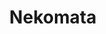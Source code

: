 ---
title: "Nekomata"
slug: "nekomata"
arcana: "Magician"

image: "./.jpg"

phys: ""
gun: ""
fire: ""
ice: ""
elec: ""
wind: ""
psy: ""
nuke: ""
bless: ""
curse: ""
---